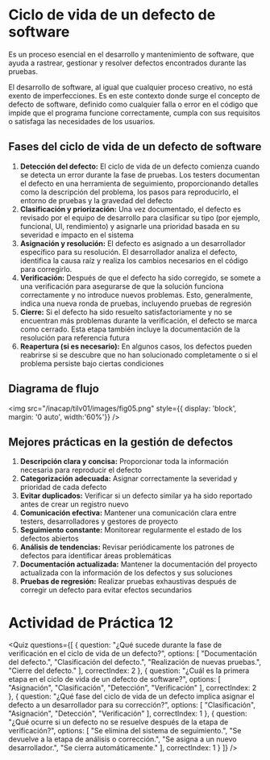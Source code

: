 
# Ciclo de vida de un defecto de software

Es un proceso esencial en el desarrollo y mantenimiento de software, que ayuda a rastrear, gestionar y resolver defectos encontrados durante las pruebas.

El desarrollo de software, al igual que cualquier proceso creativo, no está exento de imperfecciones. Es en este contexto donde surge el concepto de defecto de software, definido como cualquier falla o error en el código que impide que el programa funcione correctamente, cumpla con sus requisitos o satisfaga las necesidades de los usuarios.

## Fases del ciclo de vida de un defecto de software

1. **Detección del defecto:** El ciclo de vida de un defecto comienza cuando se detecta un error durante la fase de pruebas. Los testers documentan el defecto en una herramienta de seguimiento, proporcionando detalles como la descripción del problema, los pasos para reproducirlo, el entorno de pruebas y la gravedad del defecto
2. **Clasificación y priorización:** Una vez documentado, el defecto es revisado por el equipo de desarrollo para clasificar su tipo (por ejemplo, funcional, UI, rendimiento) y asignarle una prioridad basada en su severidad e impacto en el sistema
3. **Asignación y resolución:** El defecto es asignado a un desarrollador específico para su resolución. El desarrollador analiza el defecto, identifica la causa raíz y realiza los cambios necesarios en el código para corregirlo.
4. **Verificación:** Después de que el defecto ha sido corregido, se somete a una verificación para asegurarse de que la solución funciona correctamente y no introduce nuevos problemas. Esto, generalmente, indica una nueva ronda de pruebas, incluyendo pruebas de regresión
5. **Cierre:** Si el defecto ha sido resuelto satisfactoriamente y no se encuentran más problemas durante la verificación, el defecto se marca como cerrado. Esta etapa también incluye la documentación de la resolución para referencia futura
6. **Reapertura (si es necesario):** En algunos casos, los defectos pueden reabrirse si se descubre que no han solucionado completamente o si el problema persiste bajo ciertas condiciones

## Diagrama de flujo

<img 
  src="/inacap/tilv01/images/fig05.png" 
  style={{ display: 'block', margin: '0 auto', width:'60%'}} 
/>

## Mejores prácticas en la gestión de defectos

1. **Descripción clara y concisa:** Proporcionar toda la información necesaria para reproducir el defecto
2. **Categorización adecuada:** Asignar correctamente la severidad y prioridad de cada defecto
3. **Evitar duplicados:** Verificar si un defecto similar ya ha sido reportado antes de crear un registro nuevo
4. **Comunicación efectiva:** Mantener una comunicación clara entre testers, desarrolladores y gestores de proyecto
5. **Seguimiento constante:** Monitorear regularmente el estado de los defectos abiertos
6. **Análisis de tendencias:** Revisar periódicamente los patrones de defectos para identificar áreas problemáticas
7. **Documentación actualizada:** Mantener la documentación del proyecto actualizada con la información de los defectos y sus soluciones
8. **Pruebas de regresión:** Realizar pruebas exhaustivas después de corregir un defecto para evitar efectos secundarios

# Actividad de Práctica 12

<Quiz questions={[
	{
		question: "¿Qué sucede durante la fase de verificación en el ciclo de vida de un defecto?",
		options: [
			"Documentación del defecto.",
			"Clasificación del defecto.",
			"Realización de nuevas pruebas.",
			"Cierre del defecto."
		],
		correctIndex: 2
	},
    {
		question: "¿Cuál es la primera etapa en el ciclo de vida de un defecto de software?",
		options: [
			"Asignación",
			"Clasificación",
			"Detección",
			"Verificación"
		],
		correctIndex: 2
	},
    {
		question: "¿Qué fase del ciclo de vida de un defecto implica asignar el defecto a un desarrollador para su corrección?",
		options: [
			"Clasificación",
			"Asignación",
			"Detección",
			"Verificación"
		],
		correctIndex: 1
	},
    {
		question: "¿Qué ocurre si un defecto no se resuelve después de la etapa de verificación?",
		options: [
			"Se elimina del sistema de seguimiento.",
			"Se devuelve a la etapa de análisis o corrección.",
			"Se asigna a un nuevo desarrollador.",
			"Se cierra automáticamente."
		],
		correctIndex: 1
	}
]} />